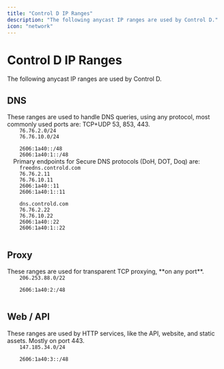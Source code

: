 ```yaml
---
title: "Control D IP Ranges"
description: "The following anycast IP ranges are used by Control D."
icon: "network"
---
```


# Control D IP Ranges

<Info>
The following anycast IP ranges are used by Control D.
</Info>

## DNS

<Info>
These ranges are used to handle DNS queries, using any protocol, most commonly used ports are: TCP+UDP 53, 853, 443.
</Info>

<CodeGroup>
  <Code title="IPv4 Ranges">
    76.76.2.0/24
    76.76.10.0/24
  </Code>
  <Code title="IPv6 Ranges">
    2606:1a40::/48
    2606:1a40:1::/48
  </Code>
</CodeGroup>

<Info>
Primary endpoints for Secure DNS protocols (DoH, DOT, Doq) are:
</Info>

<CodeGroup>
  <Code title="Free DNS">
    freedns.controld.com
    76.76.2.11
    76.76.10.11
    2606:1a40::11
    2606:1a40:1::11
  </Code>
  <Code title="Premium DNS">
    dns.controld.com
    76.76.2.22
    76.76.10.22
    2606:1a40::22
    2606:1a40:1::22
  </Code>
</CodeGroup>

## Proxy

<Info>
These ranges are used for transparent TCP proxying, **on any port**.
</Info>

<CodeGroup>
  <Code title="IPv4 Range">
    206.253.88.0/22
  </Code>
  <Code title="IPv6 Range">
    2606:1a40:2:/48
  </Code>
</CodeGroup>

## Web / API

<Info>
These ranges are used by HTTP services, like the API, website, and static assets. Mostly on port 443.
</Info>

<CodeGroup>
  <Code title="IPv4 Range">
    147.185.34.0/24
  </Code>
  <Code title="IPv6 Range">
    2606:1a40:3::/48
  </Code>
</CodeGroup>